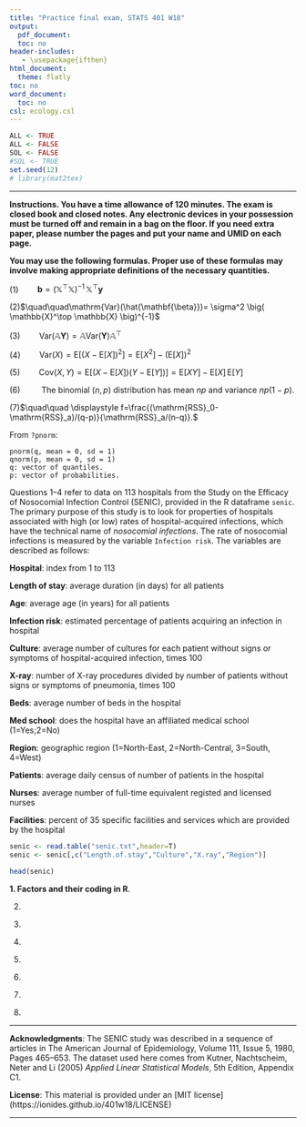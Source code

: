 ---
title: "Practice final exam, STATS 401 W18"
output:
  pdf_document:
  toc: no
header-includes:
   - \usepackage{ifthen}
html_document:
  theme: flatly
toc: no
word_document:
  toc: no
csl: ecology.csl
---
  

```{r preliminaries,echo=F,cache=F}
ALL <- TRUE
ALL <- FALSE
SOL <- FALSE
#SOL <- TRUE
set.seed(12)
# library(mat2tex)
```

\def\SOLUTIONS{0}

\ifthenelse{\isodd{\SOLUTIONS}}{
 \newcommand\exam[1]{} %% solutions
 \newcommand\solution[1]{ {\bf Solution}. {#1}}
}{ 
 \newcommand\exam[1]{#1} %% exam paper
 \newcommand\solution[1]{}
} 

\newcommand\mat[1]{\mathbb{#1}}
\newcommand\vect[1]{\boldsymbol{\mathrm{#1}}}
\newcommand\transpose{{\scriptscriptstyle \mathrm{T}}}
\newcommand\prob{\mathrm{P}}
\newcommand\E{\mathrm{E}}
\newcommand\SE{\mathrm{SE}}
\newcommand\SD{\mathrm{SD}}
\newcommand\RSS{\mathrm{RSS}}
\newcommand\SST{\mathrm{SST}}
\newcommand\pval{\mathrm{pval}}
\newcommand\var{\mathrm{Var}}
\newcommand\cov{\mathrm{Cov}}


\exam{
$\quad\quad\quad$ \textbf{Name}:

$\quad\quad\quad$ \textbf{UMID}:
}

-----------
  
**Instructions. You have a time allowance of 120 minutes.  The exam is closed book and closed notes. Any electronic devices in your possession must be turned off and remain in a bag on the floor. If you need extra paper, please number the pages and put your name and UMID on each page.**
  
**You may use the following formulas. Proper use of these formulas may involve making appropriate definitions of the necessary quantities.**

(1)$\quad\quad\mathbf{b}=\big(\mathbb{X}^\top \mathbb{X} \big)^{-1}\, \mathbb{X}^\top\mathbf{y}$

(2)$\quad\quad\var(\hat{\mathbf{\beta}})= \sigma^2 \big( \mathbb{X}^\top \mathbb{X} \big)^{-1}$

(3)$\quad\quad\var(\mathbb{A}\mathbf{Y})=\mathbb{A}\var(\mathbf{Y})\mathbb{A}^\top$

(4)$\quad\quad\var(X)=\E\big[ (X-\E[X])^2\big] = \E[X^2]-\big(\E[X]\big)^2$

(5)$\quad\quad\cov(X,Y)=\E\big[ \big(X-\E[X]\big)\big(Y-\E[Y]\big)\big] = \E[XY]-\E[X]\,\E[Y]$

(6)$\quad\quad$
The binomial ($n,p$) distribution has mean $np$ and variance $np(1-p)$.

(7)$\quad\quad \displaystyle f=\frac{(\RSS_0-\RSS_a)/(q-p)}{\RSS_a/(n-q)}.$
\vspace{1cm}

From `?pnorm`:
```
pnorm(q, mean = 0, sd = 1)
qnorm(p, mean = 0, sd = 1)
q: vector of quantiles.
p: vector of probabilities.
```

\exam{\newpage}

Questions 1--4 refer to data on 113 hospitals from the Study on the Efficacy of Nosocomial Infection Control (SENIC), provided in the R dataframe `senic`.
The primary purpose of this study is to look for properties of hospitals associated with high (or low) rates of hospital-acquired infections, which have the technical name of *nosocomial infections*.
The rate of nosocomial infections is measured by the variable `Infection risk`.
The variables are described as follows:

**Hospital**: index from 1 to 113

**Length of stay**: average duration (in days) for all patients

**Age**: average age (in years) for all patients

**Infection risk**: estimated percentage of patients acquiring an infection in hospital

**Culture**: average number of cultures for each patient without signs or symptoms of hospital-acquired infection, times 100

**X-ray**: number of X-ray procedures divided by number of patients without signs or symptoms of pneumonia, times 100

**Beds**: average number of beds in the hospital

**Med school**: does the hospital have an affiliated medical school (1=Yes;2=No)

**Region**: geographic region (1=North-East, 2=North-Central, 3=South, 4=West)

**Patients**: average daily census of number of patients in the hospital

**Nurses**: average number of full-time equivalent registed and licensed nurses

**Facilities**: percent of 35 specific facilities and services which are provided by the hospital

```{r load_data,echo=F}
senic <- read.table("senic.txt",header=T)
senic <- senic[,c("Length.of.stay","Culture","X.ray","Region")]
```

```{r show_data}
head(senic)
```

**1. Factors and their coding in R**.  

\exam{\vspace{5cm}}

\solution{[1 point]

}


2. 

\solution{[2 points]

}

\exam{\newpage}

3. 

\solution{[2 points]
}

\exam{\vspace{3cm}}

4. 

\solution{[2 points]
}

\exam{\vspace{3cm}}

5. 

\solution{[2 points]
}

\exam{\vspace{3cm}}

6. 

\solution{[2 points]
}

\exam{\vspace{3cm}}

7. 

\solution{[2 points]
}

\exam{\vspace{3cm}}

8. 

\solution{[2 points]
}

\exam{\vspace{3cm}}



--------

**Acknowledgments**: The SENIC study was described in a sequence of articles in The American Journal of Epidemiology, Volume 111, Issue 5, 1980, Pages 465–653. The dataset used here comes from  Kutner, Nachtscheim, Neter and Li (2005) _Applied Linear Statistical Models_, 5th Edition, Appendix C1.

**License**: This material is provided under an [MIT license] (https://ionides.github.io/401w18/LICENSE)

----------


